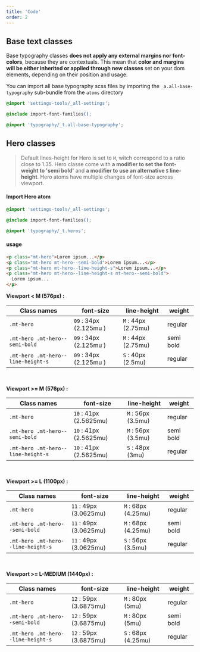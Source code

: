 ```yaml
---
title: 'Code'
order: 2
---
```


## Base text classes

Base typography classes **does not apply any external margins nor font-colors**, because they are contextuals. This mean that **color and margins will be either inherited or applied through new classes** set on your dom elements, depending on their position and usage.

You can import all base typography scss files by importing the `_a.all-base-typography` sub-bundle from the `atoms` directory

```css
@import 'settings-tools/_all-settings';

@include import-font-families();

@import 'typography/_t.all-base-typography';
```

## Hero classes

> Default lines-height for Hero is set to `M`, witch correspond to a ratio close to 1.35.
> Hero classe come with **a modifier to set the font-weight to 'semi bold'** and **a modifier to use an alternative `S` line-height**.
> Hero atoms have multiple changes of font-size across viewport.

#### Import Hero atom

```css
@import 'settings-tools/_all-settings';

@include import-font-families();

@import 'typography/_t.heros';
```

#### usage

```html
<p class="mt-hero">Lorem ipsum...</p>
<p class="mt-hero mt-hero--semi-bold">Lorem ipsum...</p>
<p class="mt-hero mt-hero--line-height-s">Lorem ipsum...</p>
<p class="mt-hero mt-hero--line-height-s mt-hero--semi-bold">
  Lorem ipsum...
</p>
```

<Preview path="typographyHero-variations" />

**Viewport < M (576px) :**

| Class names                        | font-size              | line-height         | weight    |
| ---------------------------------- | ---------------------- | ------------------- | --------- |
| `.mt-hero`                         | `09` : 34px (2.125mu ) | `M` : 44px (2.75mu) | regular   |
| `.mt-hero .mt-hero--semi-bold`     | `09` : 34px (2.125mu ) | `M` : 44px (2.75mu) | semi bold |
| `.mt-hero .mt-hero--line-height-s` | `09` : 34px (2.125mu ) | `S` : 40px (2.5mu)  | regular   |

<br />

**Viewport >= M (576px) :**

| Class names                        | font-size              | line-height        | weight    |
| ---------------------------------- | ---------------------- | ------------------ | --------- |
| `.mt-hero`                         | `10` : 41px (2.5625mu) | `M` : 56px (3.5mu) | regular   |
| `.mt-hero .mt-hero--semi-bold`     | `10` : 41px (2.5625mu) | `M` : 56px (3.5mu) | semi bold |
| `.mt-hero .mt-hero--line-height-s` | `10` : 41px (2.5625mu) | `S` : 48px (3mu)   | regular   |

<br />

**Viewport >= L (1100px) :**

| Class names                        | font-size              | line-height         | weight    |
| ---------------------------------- | ---------------------- | ------------------- | --------- |
| `.mt-hero`                         | `11` : 49px (3.0625mu) | `M` : 68px (4.25mu) | regular   |
| `.mt-hero .mt-hero--semi-bold`     | `11` : 49px (3.0625mu) | `M` : 68px (4.25mu) | semi bold |
| `.mt-hero .mt-hero--line-height-s` | `11` : 49px (3.0625mu) | `S` : 56px (3.5mu)  | regular   |

<br />

**Viewport >= L-MEDIUM (1440px) :**

| Class names                        | font-size              | line-height         | weight    |
| ---------------------------------- | ---------------------- | ------------------- | --------- |
| `.mt-hero`                         | `12` : 59px (3.6875mu) | `M` : 80px (5mu)    | regular   |
| `.mt-hero .mt-hero--semi-bold`     | `12` : 59px (3.6875mu) | `M` : 80px (5mu)    | semi bold |
| `.mt-hero .mt-hero--line-height-s` | `12` : 59px (3.6875mu) | `S` : 68px (4.25mu) | regular   |

<br />
